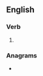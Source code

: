 ==English==

===Verb===
{{head|en|verb form}}

# {{en-past of|amerce}}

===Anagrams===
* {{anagrams|en|a=acdeemr|creamed|decamer|decream|racemed}}